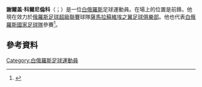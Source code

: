 '''謝爾盖·科爾尼倫科'''（{{lang-be|Сяргей Аляксандравіч Карніленка}}；{{bd|1983年|6月14日}}）是一位[[白俄羅斯|白俄羅斯]]足球運動員。在場上的位置是前鋒。他現在效力於[[俄羅斯足球超級聯賽|俄羅斯足球超級聯賽]]球隊[[薩馬拉蘇維埃之翼足球俱樂部|薩馬拉蘇維埃之翼足球俱樂部]]。他也代表[[白俄羅斯國家足球隊|白俄羅斯國家足球隊]]參賽<ref>{{cite web|url=http://www.fifa.com/mm/document/tournament/competition/01/66/36/63/oft-lop.pdf|title=Men's Olympic Football Tournament London 2012 – List of Players|page=1|format=PDF|publisher=[[FIFA|FIFA]]|date=13 July 2012|accessdate=14 July 2012|archive-date=2012-07-14|archive-url=https://web.archive.org/web/20120714062313/http://www.fifa.com/mm/document/tournament/competition/01/66/36/63/oft-lop.pdf|dead-url=no}}</ref>。
==參考資料==
{{Reflist}}

{{DEFAULTSORT: Kornilenko, Sergei}}
[[Category:白俄羅斯足球運動員|Category:白俄羅斯足球運動員]]